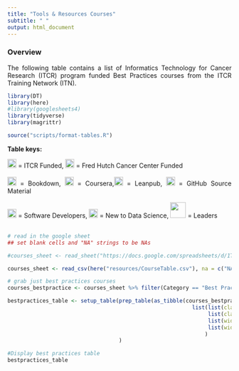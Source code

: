```yaml
---
title: "Tools & Resources Courses"
subtitle: " "
output: html_document
---
```


<style type="text/css">
  body{
  text-align: justify;
  text-justify: inter-word;
}
</style>

### **Overview**

The following table contains a list of Informatics Technology for Cancer Research (ITCR) program funded Best Practices courses from the ITCR Training Network (ITN).

```r
library(DT)
library(here)
#library(googlesheets4)
library(tidyverse)
library(magrittr)

source("scripts/format-tables.R")
```

**Table keys:**
<div title="Table keys">
<img src="resources/images/ITCRLogo.png" height="20"> </img> = ITCR Funded, <img src=resources/images/fhlogo.png height="20"></img> = Fred Hutch Cancer Center Funded<br></br>
<img src=resources/images/bookstack.png height="20"> </img> = Bookdown, <img src=resources/images/courseralogo.png height="20"> </img> = Coursera,<img src=resources/images/leanpublogo.png height="20"> </img> = Leanpub, <img src="resources/images/githublogo.png"  height="20"> </img> = GitHub Source Material<br></br> 
<img src="resources/images/keyboard-1405.png" height="20"> </img> = Software Developers, <img src="resources/images/backpack_new_learner.png" height="20"> </img> = New to Data Science, <img src="resources/images/leaders.png" height = "35"> </img> = Leaders<br></br>
</div>

```r
# read in the google sheet
## set blank cells and "NA" strings to be NAs

#courses_sheet <- read_sheet("https://docs.google.com/spreadsheets/d/1TiNdu92hK-0FN8GbmWi_QbdUaX2yJF76yFt2oljm_qE/edit?usp=sharing", na = c("NA", ""))

courses_sheet <- read_csv(here("resources/CourseTable.csv"), na = c("NA", ""))

# grab just best practices courses
courses_bestpractice <- courses_sheet %>% filter(Category == "Best Practices")

bestpractices_table <- setup_table(prep_table(as_tibble(courses_bestpractice), current=TRUE), "Best Practices Courses Currently Available", columnDefsListOfLists = 
                                                          list(list(className = 'dt-center', targets = c(0,1,3)),
                                                               list(className = "dt-left", targets = c(2,4)),
                                                               list(width = '240px', targets = c(2)) ,
                                                               list(width = '160px', targets = c(4))
                                                              )
                                   )
```

```r
#Display best practices table
bestpractices_table
```
